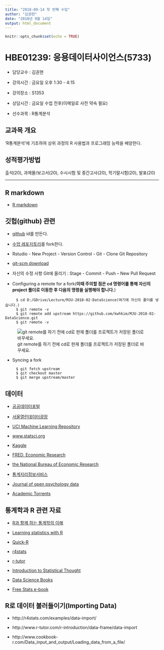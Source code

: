 ```yaml
---
title: "2018-09-14 첫 번째 수업"
author: "김권현"
date: "2018년 9월 14일"
output: html_document
---
```


```r
knitr::opts_chunk$set(echo = TRUE)
```

# HBE01239: 응용데이터사이언스(5733)

* 담당교수 : 김권현

* 강의시간 : 금요일 오후 1:30 - 4:15

* 강의장소 : S1353

* 상담시간 : 금요일 수업 전후(이메일로 사전 약속 필요)

* 선수과목 : R통계분석

## 교과목 개요

'R통계분석'에 기초하여 상위 과정의 R 사용법과 프로그래밍 능력을 배양한다. 

## 성적평가방법

출석(20), 과제물/보고서(20), 수시시험 및 중간고사(20), 학기말시험(20), 발표(20)

***

## R markdown

* [R markdown](https://rmarkdown.rstudio.com/lesson-1.html)


## 깃헙(github) 관련

* [github](https://github.com/) id를 만든다.

* [수업 레포지토리](https://github.com/kwhkim/MJU-2018-02-DataScience)를 fork한다.

* Rstudio - New Project - Version Control - Git - Clone Git Repository

* [git-scm download](https://git-scm.com/downloads)

* 자신의 수정 사항 Git에 올리기 : Stage - Commit - Push -- New Pull Request

* Configuring a remote for a fork(**이때 주의할 점은 cd 명령어를 통해 자신의 project 폴더로 이동한 후 다음의 명령을 실행해야 합니다.**)

```
     $ cd D:/GDrive/Lecture/MJU-2018-02-DataScience(여기에 자신의 폴더를 넣습니다.)
     $ git remote -v
     $ git remote add upstream https://github.com/kwhkim/MJU-2018-02-DataScience.git
     $ git remote -v
```
![git remote를 하기 전에 cd로 현재 폴더를 프로젝트가 저장된 폴더로 바꾸세요.](./gitremote.png)
  
* Syncing a fork

```
     $ git fetch upstream
     $ git checkout master
     $ git merge upstream/master
```


## 데이터

* [공공데이터포털](https://www.data.go.kr/)

* [서울열린데이터광장](http://data.seoul.go.kr/)

* [UCI Machine Learning Repository](https://archive.ics.uci.edu/ml/index.php)

* [www.statsci.org](www.statsci.org)

* [Kaggle](https://www.kaggle.com/)

* [FRED, Economic Research](https://fred.stlouisfed.org/)

* [the National Bureau of Economic Research](http://www.nber.org/data/)

* [통계지리정보서비스](https://sgis.kostat.go.kr/view/index)

* [Journal of open psychology data](https://openpsychologydata.metajnl.com/)

* [Academic Torrents](http://academictorrents.com/)


## 통계학과 R 관련 자료

* [R과 함께 하는 통계학의 이해](http://www.bigbook.or.kr/bbs/bbs/board.php?bo_table=bo16&sca=&sfl=wr_subject&stx=%C5%EB%B0%E8%C7%D0%C0%C7+%C0%CC%C7%D8&x=0&y=0)

* [Learning statistics with R](http://www.fon.hum.uva.nl/paul/lot2015/Navarro2014.pdf)

* [Quick-R](https://www.statmethods.net/about/sitemap.html)

* [r4stats](http://r4stats.com)

* [r-tutor](www.r-tutor.com)

* [Introduction to Statistical Thought](http://people.math.umass.edu/~lavine/Book/book.pdf)

* [Data Science Books](http://www.wzchen.com/data-science-books/)

* [Free Stats e-book](https://www.r-statistics.com/2009/10/free-statistics-e-books-for-download/)


## R로 데이터 불러들이기(Importing Data)

* http://r4stats.com/examples/data-import/

* http://www.r-tutor.com/r-introduction/data-frame/data-import

* http://www.cookbook-r.com/Data_input_and_output/Loading_data_from_a_file/





